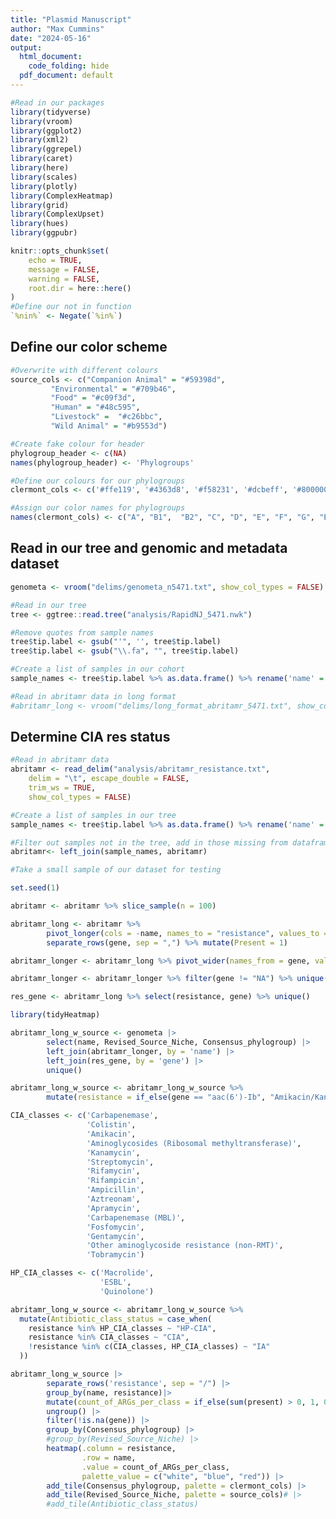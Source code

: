 ```yaml
---
title: "Plasmid Manuscript"
author: "Max Cummins"
date: "2024-05-16"
output:
  html_document: 
    code_folding: hide
  pdf_document: default
---
```


```r
#Read in our packages
library(tidyverse)
library(vroom)
library(ggplot2)
library(xml2)
library(ggrepel)
library(caret)
library(here)
library(scales)
library(plotly)
library(ComplexHeatmap)
library(grid)
library(ComplexUpset)
library(hues)
library(ggpubr)

knitr::opts_chunk$set(
	echo = TRUE,
	message = FALSE,
	warning = FALSE,
	root.dir = here::here()
)
#Define our not in function
`%nin%` <- Negate(`%in%`)
```

## Define our color scheme
```r
#Overwrite with different colours
source_cols <- c("Companion Animal" = "#59398d",
         "Environmental" = "#709b46",
         "Food" = "#c09f3d",
         "Human" = "#48c595",
         "Livestock" =  "#c26bbc",
         "Wild Animal" = "#b9553d")

#Create fake colour for header
phylogroup_header <- c(NA)
names(phylogroup_header) <- 'Phylogroups'

#Define our colours for our phylogroups
clermont_cols <- c('#ffe119', '#4363d8', '#f58231', '#dcbeff', '#800000', '#000075', '#9A6324', 'red', '#3cb44b',  'white', '#a9a9a9', 'black', 'purple')

#Assign our color names for phylogroups
names(clermont_cols) <- c("A", "B1",  "B2", "C", "D", "E", "F", "G", "E or cladeI", "cladeI", "cladeIII", "cladeIV", "Unknown")
```


## Read in our tree and genomic and metadata dataset

```r

genometa <- vroom("delims/genometa_n5471.txt", show_col_types = FALSE)

#Read in our tree
tree <- ggtree::read.tree("analysis/RapidNJ_5471.nwk")

#Remove quotes from sample names
tree$tip.label <- gsub("'", '', tree$tip.label)
tree$tip.label <- gsub("\\.fa", "", tree$tip.label)

#Create a list of samples in our cohort
sample_names <- tree$tip.label %>% as.data.frame() %>% rename('name' = '.')

#Read in abritamr data in long format
#abritamr_long <- vroom("delims/long_format_abritamr_5471.txt", show_col_types = FALSE)

```

## Determine CIA res status
```r

#Read in abritamr data
abritamr <- read_delim("analysis/abritamr_resistance.txt", 
    delim = "\t", escape_double = FALSE, 
    trim_ws = TRUE,
    show_col_types = FALSE)

#Create a list of samples in our tree
sample_names <- tree$tip.label %>% as.data.frame() %>% rename('name' = '.') %>% mutate(name = str_replace_all(name, "\\'", ''))

#Filter out samples not in the tree, add in those missing from dataframe
abritamr<- left_join(sample_names, abritamr)
```

```r
#Take a small sample of our dataset for testing

set.seed(1)

abritamr <- abritamr %>% slice_sample(n = 100)
```

```r
abritamr_long <- abritamr %>%
        pivot_longer(cols = -name, names_to = "resistance", values_to = "gene") %>%
        separate_rows(gene, sep = ",") %>% mutate(Present = 1)

abritamr_longer <- abritamr_long %>% pivot_wider(names_from = gene, values_from = Present, values_fill = 0) %>% select(-resistance) %>% pivot_longer(cols = -name, names_to = 'gene', values_to = 'present')

abritamr_longer <- abritamr_longer %>% filter(gene != "NA") %>% unique()

res_gene <- abritamr_long %>% select(resistance, gene) %>% unique()
```

```r
library(tidyHeatmap)

abritamr_long_w_source <- genometa |>
        select(name, Revised_Source_Niche, Consensus_phylogroup) |>
        left_join(abritamr_longer, by = 'name') |>
        left_join(res_gene, by = 'gene') |>
        unique() 

abritamr_long_w_source <- abritamr_long_w_source %>%
        mutate(resistance = if_else(gene == "aac(6')-Ib", "Amikacin/Kanamycin/Tobramycin", resistance)) %>% unique() %>% group_by(name, gene, resistance) %>% arrange(desc(present)) %>% slice_head(n = 1)

CIA_classes <- c('Carbapenemase',
                 'Colistin',
                 'Amikacin',
                 'Aminoglycosides (Ribosomal methyltransferase)',
                 'Kanamycin',
                 'Streptomycin',
                 'Rifamycin',
                 'Rifampicin',
                 'Ampicillin',
                 'Aztreonam',
                 'Apramycin',
                 'Carbapenemase (MBL)',
                 'Fosfomycin',
                 'Gentamycin',
                 'Other aminoglycoside resistance (non-RMT)',
                 'Tobramycin')

HP_CIA_classes <- c('Macrolide',
                    'ESBL',
                    'Quinolone')

abritamr_long_w_source <- abritamr_long_w_source %>%
  mutate(Antibiotic_class_status = case_when(
    resistance %in% HP_CIA_classes ~ "HP-CIA",
    resistance %in% CIA_classes ~ "CIA",
    !resistance %in% c(CIA_classes, HP_CIA_classes) ~ "IA"
  ))
```

```r

abritamr_long_w_source |> 
        separate_rows('resistance', sep = "/") |>
        group_by(name, resistance)|>
        mutate(count_of_ARGs_per_class = if_else(sum(present) > 0, 1, 0)) |>
        ungroup() |>
        filter(!is.na(gene)) |>
        group_by(Consensus_phylogroup) |>
        #group_by(Revised_Source_Niche) |>
        heatmap(.column = resistance,
                .row = name,
                .value = count_of_ARGs_per_class,
                palette_value = c("white", "blue", "red")) |>
        add_tile(Consensus_phylogroup, palette = clermont_cols) |>
        add_tile(Revised_Source_Niche, palette = source_cols)# |>
        #add_tile(Antibiotic_class_status)
        
```


